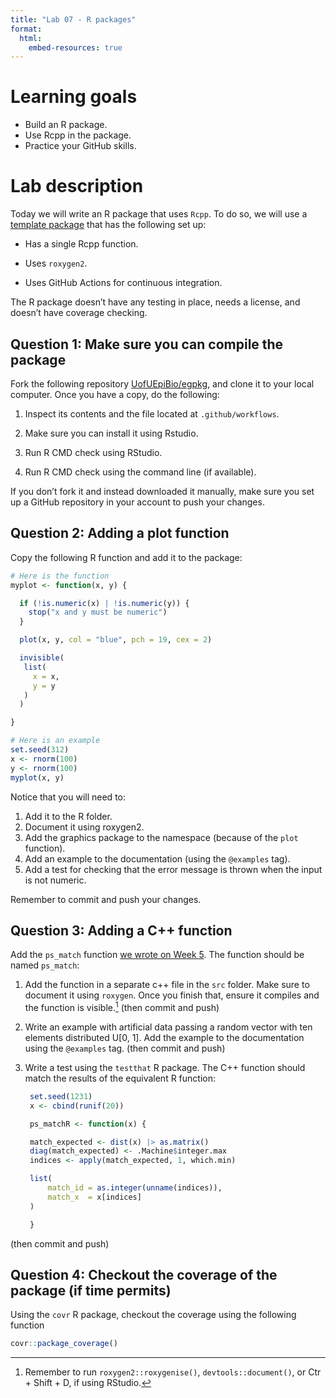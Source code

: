 ```yaml
---
title: "Lab 07 - R packages"
format:
  html:
    embed-resources: true
---
```


# Learning goals

- Build an R package.
- Use Rcpp in the package.
- Practice your GitHub skills.

# Lab description

Today we will write an R package that uses `Rcpp`. To do so, we will use a
[template package](https://github.com/UofUEpiBio/egpkg) that has the following
set up:

- Has a single Rcpp function.

- Uses `roxygen2`.

- Uses GitHub Actions for continuous integration.

The R package doesn't have any testing in place, needs a license, and doesn't
have coverage checking.

## Question 1: Make sure you can compile the package

Fork the following repository [UofUEpiBio/egpkg](https://github.com/UofUEpiBio/egpkg),
and clone it to your local computer. Once you have a copy, do the following:

1. Inspect its contents and the file located at `.github/workflows`.

2. Make sure you can install it using Rstudio.

3. Run R CMD check using RStudio.

4. Run R CMD check using the command line (if available).

If you don't fork it and instead downloaded it manually, make sure you 
set up a GitHub repository in your account to push your changes.

## Question 2: Adding a plot function

Copy the following R function and add it to the package:

```r
# Here is the function
myplot <- function(x, y) {

  if (!is.numeric(x) | !is.numeric(y)) {
    stop("x and y must be numeric")
  }

  plot(x, y, col = "blue", pch = 19, cex = 2)

  invisible(
   list(
     x = x,
     y = y
   )
  )

}

# Here is an example
set.seed(312)
x <- rnorm(100)
y <- rnorm(100)
myplot(x, y)
```

Notice that you will need to:

1. Add it to the R folder.
2. Document it using roxygen2.
3. Add the graphics package to the namespace (because of the `plot` function).
4. Add an example to the documentation (using the `@examples` tag).
4. Add a test for checking that the error message is thrown when the input is not numeric.

Remember to commit and push your changes.

## Question 3: Adding a C++ function

Add the `ps_match` function [we wrote on Week 5](https://github.com/UofUEpiBio/PHS7045-advanced-programming/issues/8#issuecomment-1424974938).
The function should be named `ps_match`:

1. Add the function in a separate c++ file in the `src` folder. Make sure to document
it using `roxygen`. Once you finish that, ensure it compiles and the function
is visible.[^reminder] (then commit and push)

[^reminder]: Remember to run `roxygen2::roxygenise()`, `devtools::document()`, or Ctr + Shift + D, if using RStudio.

2. Write an example with artificial data passing a random vector with ten elements
   distributed U[0, 1]. Add the example to the documentation using the `@examples` tag. (then commit and push)

3. Write a test using the `testthat` R package. The C++ function should match the results of the equivalent R function:

   ```r
    set.seed(1231)
    x <- cbind(runif(20))

    ps_matchR <- function(x) {
    
    match_expected <- dist(x) |> as.matrix()
    diag(match_expected) <- .Machine$integer.max
    indices <- apply(match_expected, 1, which.min)
    
    list(
        match_id = as.integer(unname(indices)),
        match_x  = x[indices]
    )
    
    }
   ```

(then commit and push)

## Question 4: Checkout the coverage of the package (if time permits)

Using the `covr` R package, checkout the coverage using the following function

```r
covr::package_coverage()
```